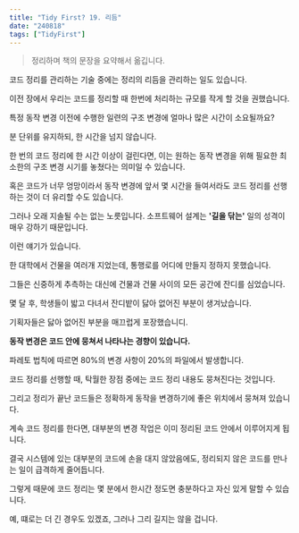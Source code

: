 ```yaml
---
title: "Tidy First? 19. 리듬"
date: "240818"
tags: ["TidyFirst"]
---
```


> 정리하며 책의 문장을 요약해서 옮깁니다.

코드 정리를 관리하는 기술 중에는 정리의 리듬을 관리하는 일도 있습니다.

이전 장에서 우리는 코드를 정리할 때 한번에 처리하는 규모를 작게 할 것을 권했습니다.

특정 동작 변경 이전에 수행한 일련의 구조 변경에 얼마나 많은 시간이 소요될까요?

분 단위를 유지하되, 한 시간을 넘지 않습니다.

한 번의 코드 정리에 한 시간 이상이 걸린다면, 이는 원하는 동작 변경을 위해 필요한 최소한의 구조 변경 시기를 놓쳤다는 의미일 수 있습니다.

혹은 코드가 너무 엉망이라서 동작 변경에 앞서 몇 시간을 들여서라도 코드 정리를 선행하는 것이 더 유리할 수도 있습니다.

그러나 오래 지솔될 수는 없는 노릇입니다. 소프트웨어 설계는 **'길을 닦는'** 일의 성격이 매우 강하기 때문입니다.

이런 얘기가 있습니다.

한 대학에서 건물을 여러개 지었는데, 통행로를 어디에 만들지 정하지 못했습니다.

그들은 신중하게 추측하는 대신에 건물과 건물 사이의 모든 공간에 잔디를 심었습니다.

몇 달 후, 학생들이 밟고 다녀서 잔디밭이 닳아 없어진 부분이 생겨났습니다.

기획자들은 닳아 없어진 부분을 매끄럽게 포장했습니디.

**동작 변경은 코드 안에 뭉쳐서 나타나는 경향이 있습니다.**

파레토 법칙에 따르면 80%의 변경 사항이 20%의 파일에서 발생합니다.

코드 정리를 선행할 때, 탁월한 장점 중에는 코드 정리 내용도 뭉쳐진다는 것입니다.

그리고 정리가 끝난 코드들은 정확하게 동작을 변경하기에 좋은 위치에서 뭉쳐져 있습니다.

계속 코드 정리를 한다면, 대부분의 변경 작업은 이미 정리된 코드 안에서 이루어지게 됩니다.

결국 시스템에 있는 대부분의 코드에 손을 대지 않았음에도, 정리되지 않은 코드를 만나는 일이 급격하게 줄어듭니다.

그렇게 때문에 코드 정리는 몇 분에서 한시간 정도면 충분하다고 자신 있게 말할 수 있습니다.

예, 떄로는 더 긴 경우도 있겠죠, 그러나 그리 길지는 않을 겁니다.
